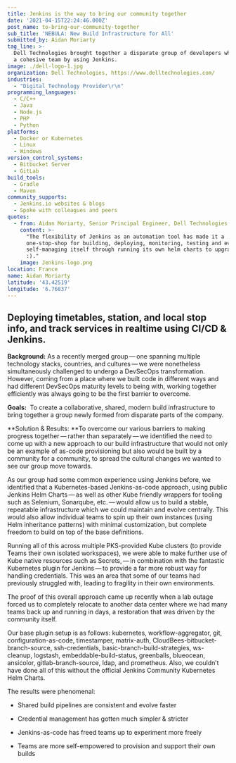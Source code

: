 ```yaml
---
title: Jenkins is the way to bring our community together
date: '2021-04-15T22:24:46.000Z'
post_name: to-bring-our-community-together
sub_title: 'NEBULA: New Build Infrastructure for All'
submitted_by: Aidan Moriarty
tag_line: >-
  Dell Technologies brought together a disparate group of developers who became
  a cohesive team by using Jenkins.
image: ./dell-logo-1.jpg
organization: Dell Technologies, https://www.delltechnologies.com/
industries:
  - "Digital Technology Provider\r\n"
programming_languages:
  - C/C++
  - Java
  - Node.js
  - PHP
  - Python
platforms:
  - Docker or Kubernetes
  - Linux
  - Windows
version_control_systems:
  - Bitbucket Server
  - GitLab
build_tools:
  - Gradle
  - Maven
community_supports:
  - Jenkins.io websites & blogs
  - Spoke with colleagues and peers
quotes:
  - from: Aidan Moriarty, Senior Principal Engineer, Dell Technologies
    content: >-
      "The flexibility of Jenkins as an automation tool has made it a
      one-stop-shop for building, deploying, monitoring, testing and even
      self-managing itself through running its own helm charts to upgrade itself
      :)."
    image: Jenkins-logo.png
location: France
name: Aidan Moriarty
latitude: '43.42519'
longitude: '6.76837'
---
```

## Deploying timetables, station, and local stop info, and track services in realtime using CI/CD & Jenkins.

**Background:** As a recently merged group — one spanning multiple technology stacks, countries, and cultures — we were nonetheless simultaneously challenged to undergo a DevSecOps transformation. However, coming from a place where we built code in different ways and had different DevSecOps maturity levels to being with, working together efficiently was always going to be the first barrier to overcome.

**Goals:**  To create a collaborative, shared, modern build infrastructure to bring together a group newly formed from disparate parts of the company.

<Testimonal idx="0" />

**Solution & Results: **To overcome our various barriers to making progress together — rather than separately — we identified the need to come up with a new approach to our build infrastructure that would not only be an example of as-code provisioning but also would be built by a community for a community, to spread the cultural changes we wanted to see our group move towards.

As our group had some common experience using Jenkins before, we identified that a Kubernetes-based Jenkins-as-code approach, using public Jenkins Helm Charts — as well as other Kube friendly wrappers for tooling such as Selenium, Sonarqube, etc. — would allow us to build a stable, repeatable infrastructure which we could maintain and evolve centrally. This would also allow individual teams to spin up their own instances (using Helm inheritance patterns) with minimal customization, but complete freedom to build on top of the base definitions.

Running all of this across multiple PKS-provided Kube clusters (to provide Teams their own isolated workspaces), we were able to make further use of Kube native resources such as Secrets, — in combination with the fantastic Kubernetes plugin for Jenkins — to provide a far more robust way for handling credentials. This was an area that some of our teams had previously struggled with, leading to fragility in their own environments.

The proof of this overall approach came up recently when a lab outage forced us to completely relocate to another data center where we had many teams back up and running in days, a restoration that was driven by the community itself.

Our base plugin setup is as follows: kubernetes, workflow-aggregator, git, configuration-as-code, timestamper, matrix-auth, CloudBees-bitbucket-branch-source, ssh-credentials, basic-branch-build-strategies, ws-cleanup, logstash, embeddable-build-status, greenballs, blueocean, ansicolor, gitlab-branch-source, ldap, and prometheus. Also, we couldn’t have done all of this without the official Jenkins Community Kubernetes Helm Charts.

The results were phenomenal:

-   Shared build pipelines are consistent and evolve faster

-   Credential management has gotten much simpler & stricter

-   Jenkins-as-code has freed teams up to experiment more freely

-   Teams are more self-empowered to provision and support their own builds
